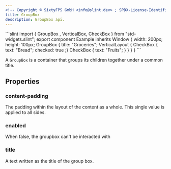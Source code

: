 ```yaml
---
<!-- Copyright © SixtyFPS GmbH <info@slint.dev> ; SPDX-License-Identifier: MIT -->
title: GroupBox
description: GroupBox api.
---
```



<CodeSnippetMD imagePath="/src/assets/generated/std-widgets-groupbox-example.png"  imageWidth="200" imageHeight="200"  imageAlt='groupbox example'>
```slint
import { GroupBox , VerticalBox, CheckBox } from "std-widgets.slint";
export component Example inherits Window {
    width: 200px;
    height: 100px;
    GroupBox {
        title: "Groceries";
        VerticalLayout {
            CheckBox { text: "Bread"; checked: true ;}
            CheckBox { text: "Fruits"; }
        }
    }
}
```
</CodeSnippetMD>

A `GroupBox` is a container that groups its children together under a common title.

## Properties

### content-padding
<SlintProperty propName="content-padding" typeName="length" defaultValue="Depends on the style">
The padding within the layout of the content as a whole. This single value is applied to all sides.
</SlintProperty>

### enabled
<SlintProperty propName="enabled" typeName="bool" defaultValue="true">
When false, the groupbox can't be interacted with
</SlintProperty>

### title
<SlintProperty propName="title" typeName="string">
A text written as the title of the group box.
</SlintProperty>

